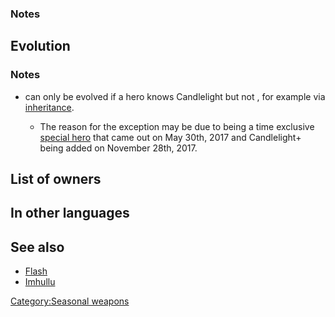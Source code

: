 {{Weapon Infobox
|tagid=SID_キャンドルサービス
|weaponType=Staff
|weaponName={{PAGENAME}}
|might=7
|range=2
|effect=After combat, if unit attacked, inflicts status on foe preventing counterattacks through its next action.
|cost=200
|exclusive=0
|statModifiers=0,7,0,0,0
|next=Candlelight+
|promotionRarity=5
|promotionTier=2
|required=Assault
|properties=
}}
===Notes===
{{No counterattacks}}
==Evolution==
{{WEvo
|weapon=Candlelight+
|Medals=100
|Stones=10
}}
===Notes===
* {{PAGENAME}} can only be evolved if a hero knows Candlelight but not {{Wt|Candlelight+}}, for example via [[Inherit Skill|inheritance]]. 
** The reason for the exception may be due to {{Ht|Lyn: Bride of the Plains}} being a time exclusive [[:Category:Special Heroes|special hero]] that came out on May 30th, 2017 and Candlelight+ being added on November 28th, 2017.
==List of owners==
{{Skill Hero List}}
==In other languages==
{{OtherLanguages
|japanese=キャンドルサービス
|german=Kerzenlicht
|spanishEU=Luz de vela
|spanishLA=Luz de vela
|french=Lueur de bougie
|italian=Lume di candela
|chineseTW=燭光
|portuguese=Luz de vela
}}
==See also==
* [[Flash]]
* [[Imhullu]]
{{Weapons Navbox}}
[[Category:Seasonal weapons]]